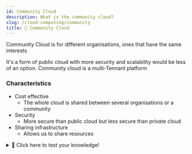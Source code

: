 ```yaml
---
id: Community Cloud
description: What is the community cloud?
slug: /cloud-computing/community
title: 🧑 Community Cloud
---
```



Community Cloud is for different organisations, ones that have the same interests

It's a form of public cloud with more security and scalability would be less of an option. Community cloud is a multi-Tennant platform

### Characteristics
- Cost effective
    - The whole cloud is shared between several organisations or a community
- Security
    - More secure than public cloud but less secure than private cloud
- Sharing infrastructure
    - Allows us to share resources


<details>
  <summary>🧠 Click here to test your knowledge! </summary>

<iframe src="https://quizlet.com/679720454/match/embed?i=3loczc&x=1jj1" height="500" width="100%"></iframe>

</details>